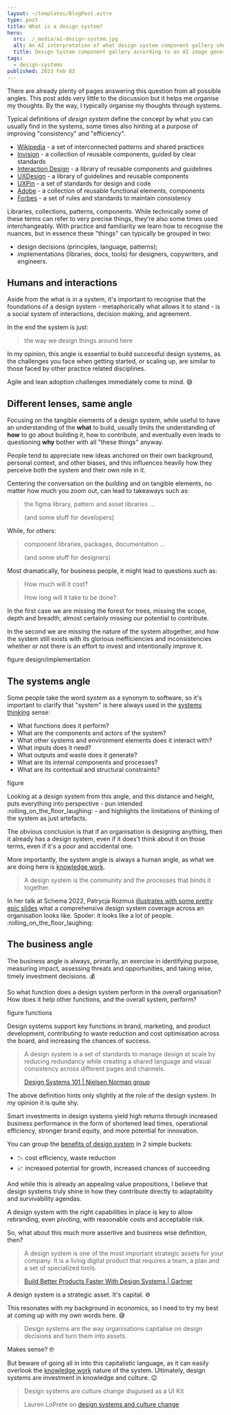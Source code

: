 ```yaml
---
layout: ~/templates/BlogPost.astro
type: post
title: What is a design system?
hero:
  src: ./_media/ai-design-system.jpg
  alt: An AI interpretation of what design system component gallery sheet looks like, with very little detail, with a the sheet looks like in its slick dark theme with red and white elements.
  title: Design System component gallery according to an AI image generator
tags:
  - design-systems
published: 2023 Feb 03
---
```


<Abstract>

There are already plenty of pages answering this question from all possible angles. This post adds very little to the discussion but it helps me organise my thoughts. By the way, I typically organise my thoughts through systems.

</Abstract>

Typical definitions of _design system_ define the concept by what you can usually find in the systems, some times also hinting at a purpose of improving "consistency" and "efficiency".

- [Wikipedia](https://en.wikipedia.org/wiki/Design_system) - a set of interconnected patterns and shared practices
- [Invision](https://www.invisionapp.com/inside-design/guide-to-design-systems/) - a collection of reusable components, guided by clear standards
- [Interaction Design](https://www.interaction-design.org/literature/topics/design-systems) - a library of reusable components and guidelines
- [UXDesign](https://uxdesign.cc/what-is-a-design-system-a-simple-guide-to-get-started-529fb4b38f9b/) - a library of guidelines and reusable components
- [UXPin](https://www.uxpin.com/create-design-system-guide/) - a set of standards for design and code
- [Adobe](https://xd.adobe.com/ideas/principles/design-systems/) - a collection of reusable functional elements, components
- [Forbes](https://www.forbes.com/sites/forbesbusinesscouncil/2022/05/03/establishing-a-design-system-for-high-impact-performance-marketing-campaigns/) - a set of rules and standards to maintain consistency

Libraries, collections, patterns, components. While technically some of these terms can refer to very precise things, they're also some times used interchangeably. With practice and familiarity we learn how to recognise the nuances, but in essence these "things" can typically be grouped in two:

- design decisions (principles, language, patterns);
- implementations (libraries, docs, tools) for designers, copywriters, and engineers.

## Humans and interactions

Aside from the what is in a system, it's important to recognise that the foundations of a design system - metaphorically what allows it to stand - is a social system of interactions, decision making, and agreement.

In the end the system is just:

> the way we design things around here

In my opinion, this angle is essential to build successful design systems, as the challenges you face when getting started, or scaling up, are similar to those faced by other practice related disciplines.

Agile and lean adoption challenges immediately come to mind. :sweat_smile:

## Different lenses, same angle

Focusing on the tangible elements of a design system, while useful to have an understanding of the **what** to build, usually limits the understanding of **how** to go about building it, how to contribute, and eventually even leads to questioning **why** bother with all "these things" anyway.

People tend to appreciate new ideas anchored on their own background, personal context, and other biases, and this influences heavily how they perceive both the system and their own role in it.

Centering the conversation on the _building_ and on tangible elements, no matter how much you zoom out, can lead to takeaways such as:

> the figma library, pattern and asset libraries ...
>
> (and some stuff for developers)

While, for others:

> component libraries, packages, documentation ...
>
> (and some stuff for designers)

Most dramatically, for business people, it might lead to questions such as:

> How much will it cost?
>
> How long will it take to be done?

In the first case we are missing the forest for trees, missing the scope, depth and breadth, almost certainly missing our potential to contribute.

In the second we are missing the nature of the system altogether, and how the system still exists with its glorious inefficiencies and inconsistencies whether or not there is an effort to invest and intentionally improve it.

<Todo>figure design/implementation</Todo>

## The systems angle

Some people take the word _system_ as a synonym to software, so it's important to clarify that "system" is here always used in the [systems thinking](https://en.wikipedia.org/wiki/Systems_thinking) sense:

- What functions does it perform?
- What are the components and actors of the system?
- What other systems and environment elements does it interact with?
- What inputs does it need?
- What outputs and waste does it generate?
- What are its internal components and processes?
- What are its contextual and structural constraints?

<Todo>figure</Todo>

Looking at a design system from this angle, and this distance and height, puts everything into perspective - pun intended :rolling_on_the_floor_laughing: - and highlights the limitations of thinking of the system as just artefacts.

The obvious conclusion is that if an organisation is designing anything, then it already has a design system, even if it does't think about it on those terms, even if it's a poor and accidental one.

More importantly, the system angle is always a human angle, as what we are doing here is [knowledge work](https://en.wikipedia.org/wiki/Knowledge_worker).

> A design system is the community and the processes that binds it together.

In her talk at Schema 2022, Patrycja Rozmus [illustrates with some pretty epic slides](/posts/2022-11/multidimensional-omni-channel-design-systems) what a comprehensive design system coverage across an organisation looks like. Spoiler: it looks like a lot of people. :rolling_on_the_floor_laughing:

## The business angle

The business angle is always, primarily, an exercise in identifying purpose, measuring impact, assessing threats and opportunities, and taking wise, timely investment decisions. :moneybag:

So what function does a design system perform in the overall organisation? How does it help other functions, and the overall system, perform?

<Todo>figure functions</Todo>

Design systems support key functions in brand, marketing, and product development, contributing to waste reduction and cost optimisation across the board, and increasing the chances of success.

> A design system is a set of standards to manage design at scale by reducing redundancy while creating a shared language and visual consistency across different pages and channels.
>
> [Design Systems 101 | Nielsen Norman group](https://www.nngroup.com/articles/design-systems-101/)

The above definition hints only slightly at the role of the design system. In my opinion it is quite shy.

Smart investments in design systems yield high returns through increased business performance in the form of shortened lead times, operational efficiency, stronger brand equity, and more potential for innovation.

You can group the [benefits of design system](/posts/2023-02/benefits-of-design-systems) in 2 simple buckets:

- :chart_with_downwards_trend: cost efficiency, waste reduction
- :chart_with_upwards_trend: increased potential for growth, increased chances of succeeding

And while this is already an appealing value propositions, I believe that design systems truly shine in how they contribute directly to adaptability and survivability agendas.

A design system with the right capabilities in place is key to allow rebranding, even pivoting, with reasonable costs and acceptable risk.

So, what about this much more assertive and business wise definition, then?

> A design system is one of the most important strategic assets for your company. It is a living digital product that requires a team, a plan and a set of specialized tools.
>
> [Build Better Products Faster With Design Systems | Gartner](https://www.gartner.com/en/documents/3998770)

A design system is a strategic asset. It's capital. :gear:

This resonates with my background in economics, so I need to try my best at coming up with my own words here. :sweat_smile:

> Design systems are the way organisations capitalise on design decisions and turn them into assets.

Makes sense? :nerd_face:

But beware of going all in into this capitalistic language, as it can easily overlook the [knowledge work](https://en.wikipedia.org/wiki/Knowledge_worker) nature of the system. Ultimately, design systems are investment in knowledge and culture. :wink:

> Design systems are culture change disguised as a UI Kit
>
> Lauren LoPrete on [design systems and culture change](/posts/2022-11/design-systems-are-design-culture)
